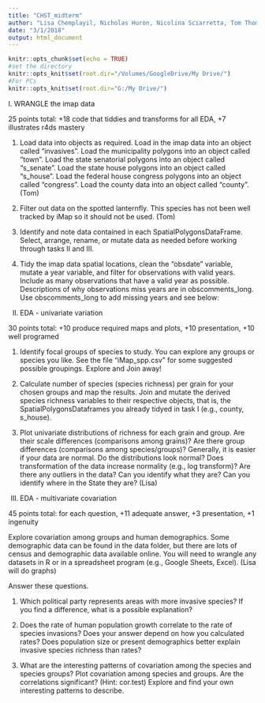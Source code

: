 ```yaml
---
title: "CHST_midterm"
author: "Lisa Chemplayil, Nicholas Huron, Nicolina Sciarretta, Tom Thomas"
date: "3/1/2018"
output: html_document
---
```


```r
knitr::opts_chunk$set(echo = TRUE)
#set the directory
knitr::opts_knit$set(root.dir="/Volumes/GoogleDrive/My Drive/")
#For PCs
knitr::opts_knit$set(root.dir="G:/My Drive/")


```

I. WRANGLE the imap data

25 points total: +18 code that tiddies and transforms for all EDA, +7 illustrates r4ds mastery

  1. Load data into objects as required. Load in the imap data into an object called “invasives”. Load the municipality polygons into an object called “town”. Load the state senatorial polygons into an object called “s_senate”. Load the state house polygons into an object called “s_house”. Load the federal house congress polygons into an object called “congress”. Load the county data into an object called “county”. (Tom)

  3. Filter out data on the spotted lanternfly. This species has not been well tracked by iMap so it should not be used. (Tom)

  2. Identify and note data contained in each SpatialPolygonsDataFrame. Select, arrange, rename, or mutate data as needed before working through tasks II and III.

  4. Tidy the imap data spatial locations, clean the “obsdate” variable, mutate a year variable, and filter for observations with valid years. Include as many observations that have a valid year as possible. Descriptions of why observations miss years are in obscomments_long. Use obscomments_long to add missing years and see below:

II. EDA - univariate variation

30 points total: +10 produce required maps and plots, +10 presentation, +10 well programed

  1. Identify focal groups of species to study. You can explore any groups or species you like. See the file “iMap_spp.csv” for some suggested possible groupings. Explore and Join away!

  2. Calculate number of species (species richness) per grain for your chosen groups and map the results. Join and mutate the derived species richness variables to their respective objects, that is, the SpatialPolygonsDataframes you already tidyed in task I (e.g., county, s_house).

  3. Plot univariate distributions of richness for each grain and group. Are their scale differences (comparisons among grains)? Are there group differences (comparisons among species/groups)? Generally, it is easier if your data are normal. Do the distributions look normal? Does transformation of the data increase normality (e.g., log transform)? Are there any outliers in the data? Can you identify what they are? Can you identify where in the State they are? (Lisa)

III. EDA - multivariate covariation

45 points total: for each question, +11 adequate answer, +3 presentation, +1 ingenuity 

Explore covariation among groups and human demographics. Some demographic data can be found in the data folder, but there are lots of census and demographic data available online. You will need to wrangle any datasets in R or in a spreadsheet program (e.g., Google Sheets, Excel). (Lisa will do graphs)

Answer these questions.

  1. Which political party represents areas with more invasive species? If you find a difference, what is a possible explanation?

  2. Does the rate of human population growth correlate to the rate of species invasions? Does your answer depend on how you calculated rates? Does population size or present demographics better explain invasive species richness than rates?

  3. What are the interesting patterns of covariation among the species and species groups? Plot covariation among species and groups. Are the correlations significant? (Hint: cor.test) Explore and find your own interesting patterns to describe.
